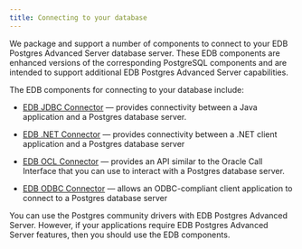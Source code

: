 ```yaml
---
title: Connecting to your database
---
```


We package and support a number of components to connect to your EDB Postgres Advanced Server database server. These EDB components are enhanced versions of the corresponding PostgreSQL components and are intended to support additional EDB Postgres Advanced Server capabilities.     

The EDB components for connecting to your database include:

- [EDB JDBC Connector](/jdbc_connector/latest/) &mdash; provides connectivity between a Java application and a Postgres database server. 

- [EDB .NET Connector](/net_connector/latest/) &mdash; provides connectivity between a .NET client application and a Postgres database server

- [EDB OCL Connector](/jdbc_connector/latest/) &mdash; provides an API similar to the Oracle Call Interface that you can use to interact with a Postgres database server.

- [EDB ODBC Connector](/odbc_connector/latest/) &mdash; allows an ODBC-compliant client application to connect to a Postgres database server

You can use the Postgres community drivers with EDB Postgres Advanced Server. However, if your applications require EDB Postgres Advanced Server features, then you should use the EDB components.


